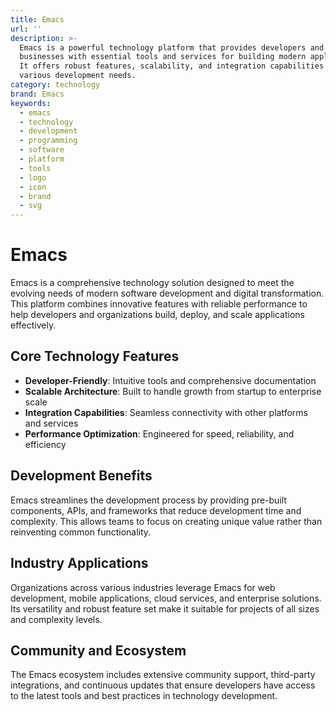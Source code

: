 ```yaml
---
title: Emacs
url: ''
description: >-
  Emacs is a powerful technology platform that provides developers and
  businesses with essential tools and services for building modern applications.
  It offers robust features, scalability, and integration capabilities for
  various development needs.
category: technology
brand: Emacs
keywords:
  - emacs
  - technology
  - development
  - programming
  - software
  - platform
  - tools
  - logo
  - icon
  - brand
  - svg
---
```


# Emacs

Emacs is a comprehensive technology solution designed to meet the evolving needs of modern software development and digital transformation. This platform combines innovative features with reliable performance to help developers and organizations build, deploy, and scale applications effectively.

## Core Technology Features

- **Developer-Friendly**: Intuitive tools and comprehensive documentation
- **Scalable Architecture**: Built to handle growth from startup to enterprise scale
- **Integration Capabilities**: Seamless connectivity with other platforms and services
- **Performance Optimization**: Engineered for speed, reliability, and efficiency

## Development Benefits

Emacs streamlines the development process by providing pre-built components, APIs, and frameworks that reduce development time and complexity. This allows teams to focus on creating unique value rather than reinventing common functionality.

## Industry Applications

Organizations across various industries leverage Emacs for web development, mobile applications, cloud services, and enterprise solutions. Its versatility and robust feature set make it suitable for projects of all sizes and complexity levels.

## Community and Ecosystem

The Emacs ecosystem includes extensive community support, third-party integrations, and continuous updates that ensure developers have access to the latest tools and best practices in technology development.
